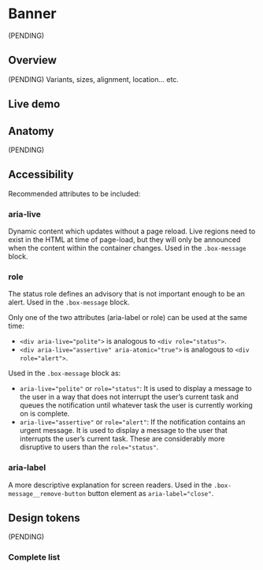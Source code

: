


<Meta title="Components/Banner" />

# Banner

(PENDING)

## Overview

(PENDING) Variants, sizes, alignment, location... etc.

## Live demo

<LiveDemo
  story={Stories.Example}
  urlHtml="https://devoinc.github.io/genesys-styles/?path=/docs/components-boxmessage--docs"
  urlReact="https://devoinc.github.io/genesys-ui/?path=/docs/components-feedback-banner--docs"
/>

## Anatomy

(PENDING)

## Accessibility

Recommended attributes to be included:

### aria-live

Dynamic content which updates without a page reload.
Live regions need to exist in the HTML at time of page-load, but they will only
be announced when the content within the container changes.
Used in the `.box-message` block.

### role

The status role defines an advisory that is not important enough to be an alert.
Used in the `.box-message` block.

Only one of the two attributes (aria-label or role) can be used at the same time:

- `<div aria-live="polite">` is analogous to `<div role="status">`.
- `<div aria-live="assertive" aria-atomic="true">` is analogous to `<div role="alert">`.

Used in the `.box-message` block as:

- `aria-live="polite"` or `role="status"`: It is used to display a message to
  the user in a way that does not interrupt the user’s current task and queues the
  notification until whatever task the user is currently working on is complete.
- `aria-live="assertive"` or `role="alert"`: If the notification contains an
  urgent message. It is used to display a message to the user that interrupts the
  user’s current task. These are considerably more disruptive to users than the
  `role="status"`.

### aria-label

A more descriptive explanation for screen readers.
Used in the `.box-message__remove-button` button element as `aria-label="close"`.

## Design tokens

(PENDING)

### Complete list

<DesignTokensList componentName="banner" />
